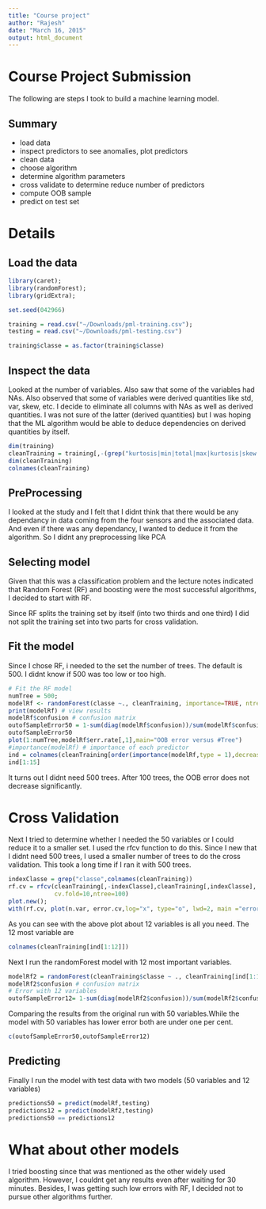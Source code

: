 ```yaml
---
title: "Course project"
author: "Rajesh"
date: "March 16, 2015"
output: html_document
---
```

# Course Project Submission

The following are steps I took to build a machine learning model. 

## Summary

* load data
* inspect predictors to see anomalies, plot predictors
* clean data 
* choose algorithm
* determine algorithm parameters
* cross validate to determine reduce number of predictors
* compute OOB sample
* predict on test set

# Details

## Load the data 

```r
library(caret);
library(randomForest);
library(gridExtra);

set.seed(042966)

training = read.csv("~/Downloads/pml-training.csv");
testing = read.csv("~/Downloads/pml-testing.csv")

training$classe = as.factor(training$classe)
```

## Inspect the data

Looked at the number of variables. Also saw that some of the variables had NAs. Also observed that some of variables were derived quantities like std, var, skew, etc. I decide to eliminate all columns with NAs as well as derived quantities. I was not sure of the latter (derived quantities) but I was hoping that the ML algorithm would be able to deduce dependencies on derived quantities by itself. 

```r
dim(training)
cleanTraining = training[,-(grep("kurtosis|min|total|max|kurtosis|skew|stddev|var|avg|skew|amplitude|window|X|timestamp",colnames(training)))]
dim(cleanTraining)
colnames(cleanTraining)
```

## PreProcessing

I looked at the study and I felt that I didnt think that there would be any dependancy in data coming from the four sensors and the associated data. And even if there was any dependancy, I wanted to deduce it from the algorithm. So I didnt any preprocessing like PCA

## Selecting model 

Given that this was a classification problem and the lecture notes indicated that Random Forest (RF) and boosting were the most successful algorithms, I decided to start with RF.

Since RF splits the training set by itself (into two thirds and one third) I did not split the training set into two parts for cross validation. 

## Fit the model 
Since I chose RF, i needed to the set the number of trees. The default is 500. I didnt know if 500 was too low or too high. 

```r
# Fit the RF model 
numTree = 500;
modelRf <- randomForest(classe ~., cleanTraining, importance=TRUE, ntree=numTree)
print(modelRf) # view results 
modelRf$confusion # confusion matrix
outofSampleError50 = 1-sum(diag(modelRf$confusion))/sum(modelRf$confusion)
outofSampleError50
plot(1:numTree,modelRf$err.rate[,1],main="OOB error versus #Tree")
#importance(modelRf) # importance of each predictor
ind = colnames(cleanTraining[order(importance(modelRf,type = 1),decreasing=TRUE)])
ind[1:15]
```
It turns out I didnt need 500 trees. After 100 trees, the OOB error does not decrease significantly. 

# Cross Validation
Next I tried to determine whether I needed the 50 variables or I could reduce it to a smaller set. I used the rfcv function to do this. Since I new that I didnt need 500 trees, I used a smaller number of trees to do the cross validation. This took a long time if I ran it with 500 trees. 

```r
indexClasse = grep("classe",colnames(cleanTraining))
rf.cv = rfcv(cleanTraining[,-indexClasse],cleanTraining[,indexClasse],
             cv.fold=10,ntree=100)
plot.new();
with(rf.cv, plot(n.var, error.cv,log="x", type="o", lwd=2, main ="error versus #variables\n(based on Cross Validation)"))
```

As you can see with the above plot about 12 variables is all you need. The 12 most variable are 
```r
colnames(cleanTraining[ind[1:12]])
```
Next I run the randomForest model with 12 most important variables. 
```r
modelRf2 = randomForest(cleanTraining$classe ~ ., cleanTraining[ind[1:12]],importance=TRUE,ntree=500)
modelRf2$confusion # confusion matrix
# Error with 12 variables
outofSampleError12= 1-sum(diag(modelRf2$confusion))/sum(modelRf2$confusion)
```
Comparing the results from the original run with 50 variables.While the model with 50 variables has lower error both are under one per cent.  
```r
c(outofSampleError50,outofSampleError12)
```

## Predicting
Finally I run the model with test data with two models (50 variables and 12 variables)
```r
predictions50 = predict(modelRf,testing)
predictions12 = predict(modelRf2,testing)
predictions50 == predictions12
```
# What about other models

I tried boosting since that was mentioned as the other widely used algorithm. However, I couldnt get any results even after waiting for 30 minutes. Besides, I was getting such low errors with RF, I decided not to pursue other algorithms further.
